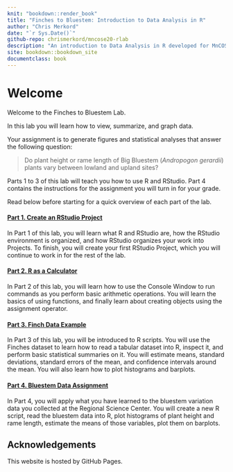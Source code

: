 ```yaml
--- 
knit: "bookdown::render_book"
title: "Finches to Bluestem: Introduction to Data Analysis in R"
author: "Chris Merkord"
date: "`r Sys.Date()`"
github-repo: chrismerkord/mncose20-rlab
description: "An introduction to Data Analysis in R developed for MnCOSE 2020."
site: bookdown::bookdown_site
documentclass: book
---
```


# Welcome {-}

Welcome to the Finches to Bluestem Lab.

In this lab you will learn how to view, summarize, and graph data.

Your assignment is to generate figures and statistical analyses that answer the following question:

<blockquote class="text-success">Do plant height or rame length of Big Bluestem (<i>Andropogon gerardii</i>) plants vary between lowland and upland sites?</blockquote>

Parts 1 to 3 of this lab will teach you how to use R and RStudio. Part 4 contains the instructions for the assignment you will turn in for your grade.

Read below before starting for a quick overview of each part of the lab.

#### [Part 1. Create an RStudio Project](lab1_1_rstudio.html)

In Part 1 of this lab, you will learn what R and RStudio are, how the RStudio environment is organized, and how RStudio organizes your work into Projects. To finish, you will create your first RStudio Project, which you will continue to work in for the rest of the lab.

#### [Part 2. R as a Calculator](lab1_2_calc.html)

In Part 2 of this lab, you will learn how to use the Console Window to run commands as you perform basic arithmetic operations. You will learn the basics of using functions, and finally learn about creating objects using the assignment operator.

#### [Part 3. Finch Data Example](lab1_3_finch.html)

In Part 3 of this lab, you will be introduced to R scripts. You will use the Finches dataset to learn how to read a tabular dataset into R, inspect it, and perform basic statistical summaries on it. You will estimate means, standard deviations, standard errors of the mean, and confidence intervals around the mean. You will also learn how to plot histograms and barplots.

#### [Part 4. Bluestem Data Assignment](lab1_4_bluestem.html)

In Part 4, you will apply what you have learned to the bluestem variation data you collected at the Regional Science Center. You will create a new R script, read the bluestem data into R, plot histograms of plant height and rame length, estimate the means of those variables, plot them on barplots.

## Acknowledgements {-}

This website is hosted by GitHub Pages.